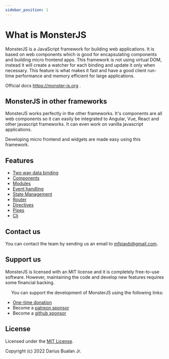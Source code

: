 ```yaml
---
sidebar_position: 1
---
```


# What is MonsterJS

MonsterJS is a JavaScript framework for building web applications.
It is based on web components which is good for encapsulating components and building micro frontend apps.
This framework is not using virtual DOM, instead it will create a watcher for each binding and update it only when necessary.
This feature is what makes it fast and have a good client run-time performance and memory efficient for large applications.

Official docs https://monster-js.org .

## MonsterJS in other frameworks

MonsterJS works perfectly in the other frameworks.
It's components are all web components so it can easily be integrated to Angular, Vue, React and other javascript frameworks.
It can even work on vanilla javascript applications.

Developing micro frontend and widgets are made easy using this framework.

## Features

* [Two way data binding](/docs/main-concept/data-binding)
* [Components](/docs/main-concept/component)
* [Modules](/docs/main-concept/module)
* [Event handling](/docs/main-concept/event-handling)
* [State Management](/docs/available-packages/store)
* [Router](/docs/available-packages/router)
* [Directives](/docs/main-concept/directives)
* [Pipes](/docs/main-concept/pipes)
* [Cli](/docs/cli/cli-what-is-cli)

## Contact us


You can contact the team by sending us an email to [mfpjayb@gmail.com](mailto:mfpjayb@gmail.com).

## Support us

MonsterJS is licensed with an MIT license and it is completely free-to-use software.
However, maintaining the code and develop new features requires some financial backing.

<p>
<img width="15px" height="15px" style={{marginRight: "5px"}} src='https://github.githubassets.com/images/icons/emoji/heart.png'></img>
You can support the development of MonsterJS using the following links:
</p>

- [One-time donation](https://www.paypal.com/paypalme/dariusbualan)
- Become a [patreon sponsor](https://www.patreon.com/monsterjs)
- Become a [github sponsor](https://github.com/sponsors/monster-js)

## License

Licensed under the [MIT License](/docs/license).

Copyright (c) 2022 Darius Bualan Jr.
